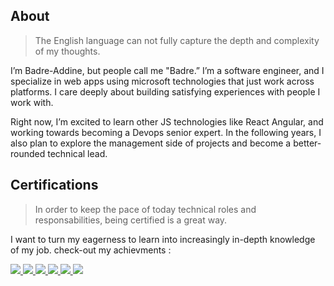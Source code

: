 ## About

> The English language can not fully capture the depth and complexity of my thoughts.

I’m Badre-Addine, but people call me "Badre.” I’m a software engineer, and I specialize in web apps using microsoft technologies that just work across platforms. I care deeply about building satisfying experiences with people I work with.  

Right now, I’m excited to learn other JS technologies like React Angular, and working towards becoming a Devops senior expert. In the following years, I also plan to explore the management side of projects and become a better-rounded technical lead.

## Certifications

> In order to keep the pace of today technical roles and responsabilities, being certified is a great way.

I want to turn my eagerness to learn into increasingly in-depth knowledge of my job. check-out my achievments : 

<style>{"\
        .image-about{\
          height:130px;\
          cursor:pointer;\ margin-right:20px;\ }\
        .image-about:hover{color:white!important;transform: translateY(-5px);box-shadow: 0 20px 25px -5px rgba(0, 0, 0, 0.1),0 10px 10px -5px rgba(0, 0, 0, 0.04);\
      "}
 </style>
 
 <a href="https://docs.microsoft.com/en-us/learn/certifications/exams/az-900" target="_blank">
<img class="image-about" src={ require('/src/@lekoarts/gatsby-theme-cara/images/microsoft-certified-azure-fundamentals.png').default } />
</a>
<a href="https://docs.microsoft.com/en-us/learn/certifications/azure-developer/" target="_blank">
<img class="image-about" src={ require('/src/@lekoarts/gatsby-theme-cara/images/microsoft-certified-azure-developer-associate.1.png').default } />
</a>
<a href="https://docs.microsoft.com/en-us/learn/certifications/devops-engineer/" target="_blank">
<img class="image-about" src={ require('/src/@lekoarts/gatsby-theme-cara/images/microsoft-certified-devops-engineer-expert.png').default } />
</a>
<a href="https://docs.microsoft.com/en-us/learn/certifications/exams/az-400" target="_blank">
<img class="image-about" src={ require('/src/@lekoarts/gatsby-theme-cara/images/az-400-designing-and-implementing-microsoft-devops-solutions.png').default } />
</a>
<a href="https://docs.microsoft.com/en-us/learn/certifications/exams/70-483" target="_blank">
<img class="image-about" src={ require('/src/@lekoarts/gatsby-theme-cara/images/ProgrammingInCSharp.png').default } />
</a>
<a href="https://www.scrum.org/professional-scrum-developer-certification" target="_blank">
<img class="image-about" src={ require('/src/@lekoarts/gatsby-theme-cara/images/professional-scrum-developer-i-psd-i.png').default } />
</a>